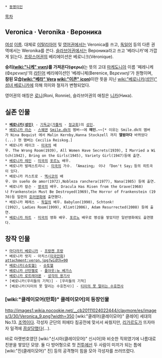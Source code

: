  * [[동명이인]]

[[목차]]

== Veronica · Veronika · Вероника ==
[[여성]] [[이름]]. 대체로 [[이탈리아어]] 및 [[영어]]권에서는 Veronica를 쓰고, [[독일어]] 등의 다른 권역에서는 Weronika를 쓴다. [[슬라브어]]권에서는 Вероника라고 쓰고 '베라니카'에 가깝게 읽는다. [[프랑스어]]권의 베리에이션은 베로니크(Véronique).

'''승리([[wiki:"니케" νικη]])를 가져온다(φερω)'''는 뜻의 고대 [[마케도니아]] 이름 '페레니케(Φερενικη)'의 [[라틴어]] 베리에이션인 '베레니체(Berenice, Βερενικη)'가 원형이며, '''참된 모습([[wiki:"베라" Vera]] [[wiki:"이콘" icon]])'''이란 뜻을 지닌 [[wiki:"베로니카(성인)" 성녀 베로니카]]에 의해 의미와 철자가 변형되었다.

영어권의 애칭은 [[로니]](Roni, Ronnie), 슬라브어권의 애칭은 [[니카]](Ника).

== 실존 인물 ==
 * '''[[베로니카(성인)]]''' - [[기독교]]([[가톨릭]] · [[정교회]])의 [[성인]].
 * [[베로니카 라슨]] - [[스웨덴]] [[Smile.dk]]의 멤버~~에 '''메인.~~'''[* 이유는 Smile.dk의 맴버가 Nina Boquist 에서 Malin Kernby,Hanna Stockzell 까지 '''앨범마다''' 바뀌었다(...) 현 맴버는 Cecilia Reiskog.]
 * 베로니카 레이크 - [[미국]]의 배우. The Wrong Room(1939), All Women Have Secrets(1939), I Married a Witch(1942), Bring on the Girls(1945), Variety Girl(1947)등에 출연.
 * [[베로니카 레인]] - [[미국]]의 [[포르노]] 배우.
 * 베로니카 발레스트리니 - [[미국]]의 가수. 「Amazing」 이나 「Don't Say」등의 히트곡이 있다.
 * 베로니카 카스트로 - [[멕시코]]의 배우. Un sueño de amor(1972),Nobleza ranchera(1977), Nana(1985) 등에 출연.
 * 베로니카 칼슨 - [[영국]]의 배우. Dracula Has Risen from the Grave(1968)나 Frankenstein Must Be Destroyed(1969),The Horror of Frankenstein (1970)등 일련의 [[호러영화]]에 출연했다.
 * 베로니카 페레스 - [[독일]]의 배우. Babylon(1990), Schtonk!(1992), Ladies Room(1999), Klimt(2006), Adam Resurrected(2008) 등에 출연.
 * [[베로니카 하트]] - [[미국]]의 영화 배우. [[포르노]] 배우로 명성을 쌓았지만 일반영화에도 출연했다.

== 창작 인물 ==
 * [[마다라키 베로니카]] - [[프랑켄 프랑]]
 * 베로니카 럿지 - 아치스([[미국]]만화)
 attachment:veron.jpg?width=90
 * [[베로니카(슈토헬)]] - [[슈토헬]]
 * [[베로니카 산탄젤로]] - [[폴아웃:뉴 베가스]]
 * [[베로니카 로트레아몬]] - [[성각의 용기사]]
 * [베로니카(우리들의 기적)] - [우리들의 기적]
 * [베로니카(티미의 못 말리는 수호천사)] - [[티미의 못 말리는 수호천사]]

=== [wiki:"클레이모어(만화)" 클레이모어]의 등장인물 ===
http://images1.wikia.nocookie.net/__cb20111024022444/claymore/es/images/3/30/Veronica_9.png?width=350
[wiki:"클레어(클레이모어)" 클레어] 세대의 No.13. [[조역]]이다. 각성자 군단의 피에타 침공전에 맞서서 싸웠지만, [[리가르도]]가 뜨자마자 일격에 [[끔살]]당했다(...).

바로 아랫번호였던 [wiki:"신시아(클레이모어)" 신시아]와 비슷한 직위였기에 나름대로 친분을 쌓았던 모양. 둘 다 방어형으로 첫 [[전투]]에선 두 사람이 미끼가 되는 틈에 [wiki:"진(클레이모어)" 진] 등의 공격형이 힘을 모아 각성자를 쓰러뜨렸다.
